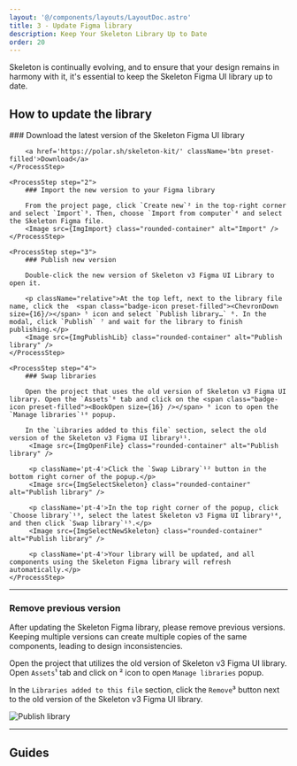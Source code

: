 ```yaml
---
layout: '@/components/layouts/LayoutDoc.astro'
title: 3 - Update Figma library
description: Keep Your Skeleton Library Up to Date
order: 20
---
```




<p className="text-2xl">
	Skeleton is continually evolving, and to ensure that your design remains in harmony with it, it's essential to keep the Skeleton Figma UI
	library up to date.
</p>

## How to update the library

<Process>
    <ProcessStep step="1">
        ### Download the latest version of the Skeleton Figma UI library

        <a href='https://polar.sh/skeleton-kit/' className='btn preset-filled'>Download</a>
    </ProcessStep>

    <ProcessStep step="2">
        ### Import the new version to your Figma library

        From the project page, click `Create new`² in the top-right corner and select `Import`³. Then, choose `Import from computer`⁴ and select the Skeleton Figma file.
        <Image src={ImgImport} class="rounded-container" alt="Import" />
    </ProcessStep>

    <ProcessStep step="3">
        ### Publish new version

        Double-click the new version of Skeleton v3 Figma UI Library to open it.

        <p className="relative">At the top left, next to the library file name, click the  <span class="badge-icon preset-filled"><ChevronDown size={16}/></span> ⁵ icon and select `Publish library…` ⁶. In the modal, click `Publish` ⁷ and wait for the library to finish publishing.</p>
        <Image src={ImgPublishLib} class="rounded-container" alt="Publish library" />
    </ProcessStep>

    <ProcessStep step="4">
        ### Swap libraries

        Open the project that uses the old version of Skeleton v3 Figma UI library. Open the `Assets`⁸ tab and click on the <span class="badge-icon preset-filled"><BookOpen size={16} /></span> ⁹ icon to open the `Manage libraries`¹⁰ popup.

        In the `Libraries added to this file` section, select the old version of the Skeleton v3 Figma UI library¹¹.
         <Image src={ImgOpenFile} class="rounded-container" alt="Publish library" />

         <p className='pt-4'>Click the `Swap Library`¹² button in the bottom right corner of the popup.</p>
         <Image src={ImgSelectSkeleton} class="rounded-container" alt="Publish library" />

         <p className='pt-4'>In the top right corner of the popup, click `Choose library`¹³, select the latest Skeleton v3 Figma UI library¹⁴, and then click `Swap library`¹⁵.</p>
         <Image src={ImgSelectNewSkeleton} class="rounded-container" alt="Publish library" />

         <p className='pt-4'>Your library will be updated, and all components using the Skeleton Figma library will refresh automatically.</p>
    </ProcessStep>

</Process>

---

### Remove previous version

After updating the Skeleton Figma library, please remove previous versions. Keeping multiple versions can create multiple copies of the same components, leading to design inconsistencies.

Open the project that utilizes the old version of Skeleton v3 Figma UI library. Open `Assets`¹ tab and click on <span class="badge-icon preset-filled"><BookOpen size={16} /></span> ² icon to open `Manage libraries` popup.

In the `Libraries added to this file` section, click the `Remove`³ button next to the old version of the Skeleton v3 Figma UI library.

<Image src={ImgRemoveOld} class="rounded-container" alt="Publish library" />

---

## Guides

<NavGrid collection="docs" path="figma/" classes="md:grid-cols-1" />
